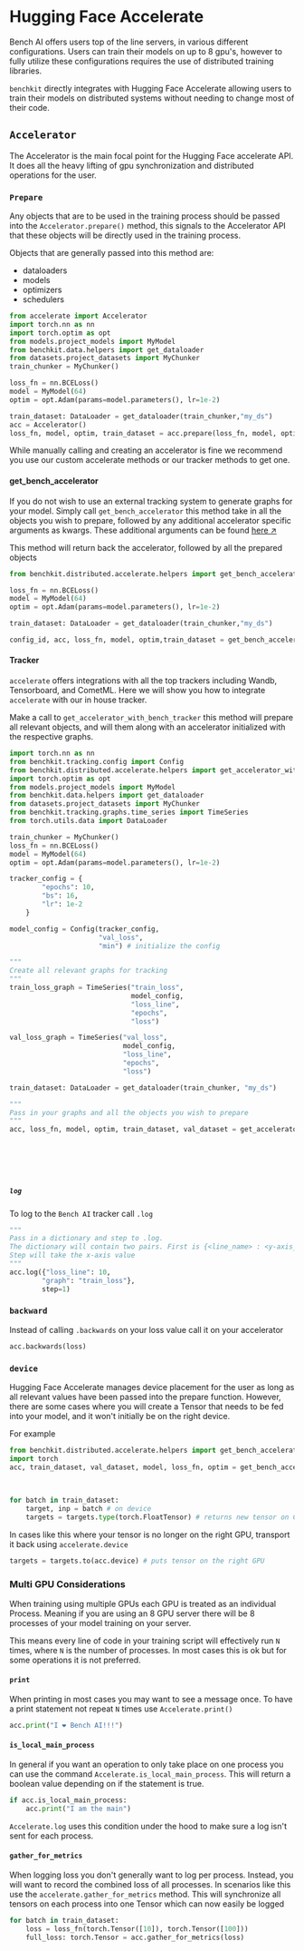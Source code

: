 # Hugging Face Accelerate

Bench AI offers users top of the line servers, in various different configurations.
Users can train their models on up to 8 gpu's, however to fully utilize these configurations requires the use of
distributed training libraries.

`benchkit` directly integrates with Hugging Face Accelerate allowing users to train their models on distributed systems
without needing to change most of their code.

## `Accelerator`
The Accelerator is the main focal point for the Hugging Face accelerate API. It does all the heavy lifting of gpu synchronization
and distributed operations for the user.

### `Prepare`
Any objects that are to be used in the training process should be passed into the `Accelerator.prepare()` method, this signals
to the Accelerator API that these objects will be directly used in the training process.

Objects that are generally passed into this method are:
- dataloaders
- models
- optimizers
- schedulers

```python filename="TrainScript.py" copy
from accelerate import Accelerator
import torch.nn as nn
import torch.optim as opt
from models.project_models import MyModel
from benchkit.data.helpers import get_dataloader
from datasets.project_datasets import MyChunker
train_chunker = MyChunker()

loss_fn = nn.BCELoss()
model = MyModel(64)
optim = opt.Adam(params=model.parameters(), lr=1e-2)

train_dataset: DataLoader = get_dataloader(train_chunker,"my_ds")
acc = Accelerator()
loss_fn, model, optim, train_dataset = acc.prepare(loss_fn, model, optim, train_dataset)
```

While manually calling and creating an accelerator is fine we recommend you use our custom accelerate methods or our tracker
methods to get one.

#### get_bench_accelerator

If you do not wish to use an external tracking system to generate graphs for your model. Simply call `get_bench_accelerator`
this method take in all the objects you wish to prepare, followed by any additional accelerator specific arguments as kwargs.
These additional arguments can be found [here ↗](https://huggingface.co/docs/accelerate/package_reference/accelerator)

This method will return back the accelerator, followed by all the prepared objects

```python filename="TrainScript.py" copy
from benchkit.distributed.accelerate.helpers import get_bench_accelerator

loss_fn = nn.BCELoss()
model = MyModel(64)
optim = opt.Adam(params=model.parameters(), lr=1e-2)

train_dataset: DataLoader = get_dataloader(train_chunker,"my_ds")

config_id, acc, loss_fn, model, optim,train_dataset = get_bench_accelerator(loss_fn, model, optim, train_dataset)
```
#### Tracker

`accelerate` offers integrations with all the top trackers including Wandb, Tensorboard, and CometML. Here we will show you
how to integrate `accelerate` with our in house tracker.

Make a call to `get_accelerator_with_bench_tracker` this method will prepare all relevant objects, and will them
along with an accelerator initialized with the respective graphs.

```python filename="TrainScript.py" copy
import torch.nn as nn
from benchkit.tracking.config import Config
from benchkit.distributed.accelerate.helpers import get_accelerator_with_bench_tracker
import torch.optim as opt
from models.project_models import MyModel
from benchkit.data.helpers import get_dataloader
from datasets.project_datasets import MyChunker
from benchkit.tracking.graphs.time_series import TimeSeries
from torch.utils.data import DataLoader

train_chunker = MyChunker()
loss_fn = nn.BCELoss()
model = MyModel(64)
optim = opt.Adam(params=model.parameters(), lr=1e-2)

tracker_config = {
        "epochs": 10,
        "bs": 16,
        "lr": 1e-2
    }

model_config = Config(tracker_config,
                      "val_loss",
                      "min") # initialize the config

"""
Create all relevant graphs for tracking
"""
train_loss_graph = TimeSeries("train_loss",
                              model_config,
                              "loss_line",
                              "epochs",
                              "loss")

val_loss_graph = TimeSeries("val_loss",
                            model_config,
                            "loss_line",
                            "epochs",
                            "loss")

train_dataset: DataLoader = get_dataloader(train_chunker, "my_ds")

"""
Pass in your graphs and all the objects you wish to prepare
"""
acc, loss_fn, model, optim, train_dataset, val_dataset = get_accelerator_with_bench_tracker([train_loss_graph,
                                                                                             val_loss_graph],
                                                                                            loss_fn,
                                                                                            model,
                                                                                            optim,
                                                                                            train_dataset)
```

##### `log`
To log to the `Bench AI` tracker call `.log`
```python filename="TrainScript.py" copy
"""
Pass in a dictionary and step to .log.
The dictionary will contain two pairs. First is {<line_name> : <y-axis_value>}, and {"graph": <graph_name>}.
Step will take the x-axis value
"""
acc.log({"loss_line": 10,
        "graph": "train_loss"},
        step=1)
```

### `backward`

Instead of calling `.backwards` on your loss value call it on your accelerator
```python filename="TrainScript.py" copy
acc.backwards(loss)
```

### `device`

Hugging Face Accelerate manages device placement for the user as long as all relevant values have been passed into
the prepare function. However, there are some cases where you will create a Tensor that needs to be fed into your
model, and it won't initially be on the right device.

For example
```python filename="TrainScript.py" copy
from benchkit.distributed.accelerate.helpers import get_bench_accelerator
import torch
acc, train_dataset, val_dataset, model, loss_fn, optim = get_bench_accelerator(train_dataset,
                                                                               val_dataset, model,
                                                                               loss_fn, optim)

for batch in train_dataset:
    target, inp = batch # on device
    targets = targets.type(torch.FloatTensor) # returns new tensor on CPU
```

In cases like this where your tensor is no longer on the right GPU, transport it back using `accelerate.device`
```python filename="TrainScript.py" copy
targets = targets.to(acc.device) # puts tensor on the right GPU
```

### Multi GPU Considerations

When training using multiple GPUs each GPU is treated as an individual Process. Meaning if you are using an 8 GPU server
there will be 8 processes of your model training on your server.

This means every line of code in your training script will effectively run `N` times, where `N` is the number of processes. In most cases this is ok
but for some operations it is not preferred.

#### `print`
When printing in most cases you may want to see a message once. To have a print statement not repeat `N` times use `Accelerate.print()`
```python filename="TrainScript.py" copy
acc.print("I ❤️ Bench AI!!!")
```

#### `is_local_main_process`
In general if you want an operation to only take place on one process you can use the command `Accelerate.is_local_main_process`. This will return a
boolean value depending on if the statement is true.

```python filename="TrainScript.py" copy
if acc.is_local_main_process:
    acc.print("I am the main")
```

`Accelerate.log` uses this condition under the hood to make sure a log isn't sent for each process.

#### `gather_for_metrics`

When logging loss you don't generally want to log per process. Instead, you will want to record the combined loss of all
processes. In scenarios like this use the `accelerate.gather_for_metrics` method. This will synchronize all tensors on each
process into one Tensor which can now easily be logged

```python filename="TrainScript.py" copy
for batch in train_dataset:
    loss = loss_fn(torch.Tensor([10]), torch.Tensor([100]))
    full_loss: torch.Tensor = acc.gather_for_metrics(loss)
```
